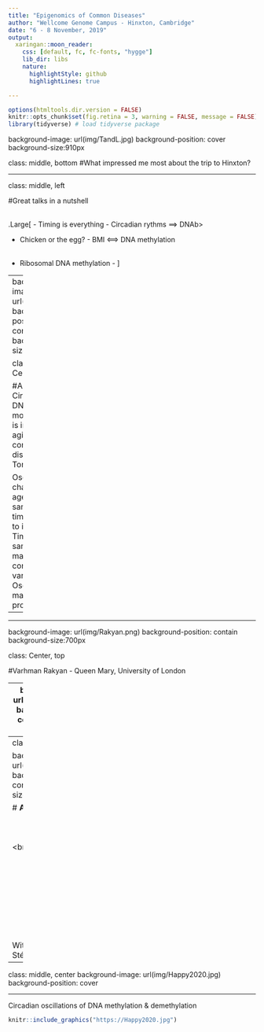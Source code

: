 ```yaml
---
title: "Epigenomics of Common Diseases"
author: "Wellcome Genome Campus - Hinxton, Cambridge"
date: "6 - 8 November, 2019"
output: 
  xaringan::moon_reader:
    css: [default, fc, fc-fonts, "hygge"]
    lib_dir: libs
    nature:
      highlightStyle: github
      highlightLines: true

---
```

```r
options(htmltools.dir.version = FALSE)
knitr::opts_chunk$set(fig.retina = 3, warning = FALSE, message = FALSE)
library(tidyverse) # load tidyverse package

```

background-image: url(img/TandL.jpg)
background-position: cover
background-size:910px

class: middle, bottom 
#What impressed me most about the trip to Hinxton?

---

class: middle, left

#Great talks in a nutshell<br /> <br />

.Large[
-  Timing is everything - Circadian rythms ⟹   DNAb>      <br />

-  Chicken or the egg? -  BMI  ⟺  DNA methylation<br /> <br />

-  Ribosomal DNA methylation - ]



---
background-image: url(img/.png)
background-position: contain
background-size:700px

class: Center, top


#Akil Nair 
Circadian DNA modification is involved in aging and complex disease, U of Toronto.

Osc-modC change with age, sampling times shown to impact SZ. Time of sampling may be a confounding variable. , Oscillations may be error prone. 
---



---

background-image: url(img/Rakyan.png)
background-position: contain
background-size:700px

class: Center, top

#Varhman Rakyan - Queen Mary, University of London

---
background-image: url(img/aDNA_age.png)
background-position: contain
background-size:700px

class: Center, top

#Varhman Rakyan & Robert Lowe






---
class: Center, top

background-image: url(img/group2019.jpeg)
background-position: contain
background-size:910px

# **Acknowledgements**<br /> <br /> <br /> <br /> <br /< <br /> <br /> <br /> <br /> <br /> <br /> <br /> <br /> <br /> <br/> With special thanks to Stéphanie for driving!

---
class: middle, center 
background-image: url(img/Happy2020.jpg)
background-position: cover

---

Circadian oscillations of DNA methylation & demethylation

```r
knitr::include_graphics("https://Happy2020.jpg") 
```








